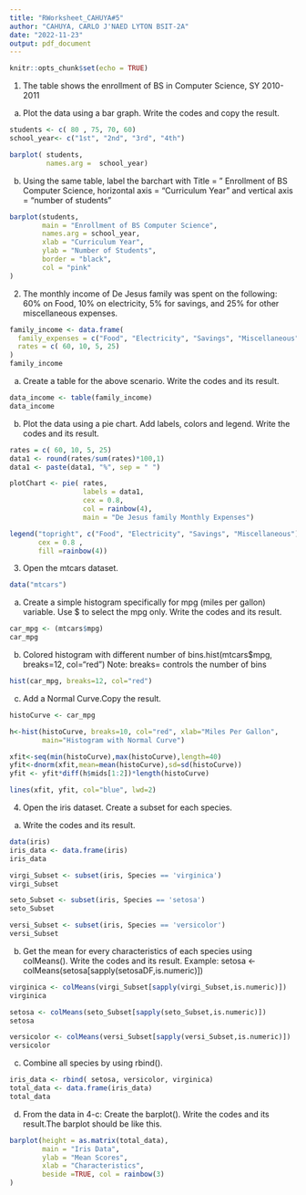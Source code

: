 ```yaml
---
title: "RWorksheet_CAHUYA#5"
author: "CAHUYA, CARLO J'NAED LYTON BSIT-2A"
date: "2022-11-23"
output: pdf_document
---
```


```r
knitr::opts_chunk$set(echo = TRUE)
```

1. The table shows the enrollment of BS in Computer Science, SY 2010-2011
a. Plot the data using a bar graph. Write the codes and copy the result.
```r
students <- c( 80 , 75, 70, 60)
school_year<- c("1st", "2nd", "3rd", "4th")

barplot( students,
         names.arg =  school_year)
```
b. Using the same table, label the barchart with Title = ” Enrollment of BS Computer Science, horizontal axis = “Curriculum Year” and vertical axis = “number of students”

```r
barplot(students,
        main = "Enrollment of BS Computer Science",
        names.arg = school_year,
        xlab = "Curriculum Year",
        ylab = "Number of Students", 
        border = "black",
        col = "pink"
)
```
2. The monthly income of De Jesus family was spent on the following: 60% on Food, 
10% on electricity, 5% for savings, and 25% for other miscellaneous expenses.
```r
family_income <- data.frame(
  family_expenses = c("Food", "Electricity", "Savings", "Miscellaneous"),
  rates = c( 60, 10, 5, 25)
)
family_income

```
a. Create a table for the above scenario. Write the codes and its result.
```r
data_income <- table(family_income)
data_income
```

b. Plot the data using a pie chart. Add labels, colors and legend. Write the codes and its result.
```r
rates = c( 60, 10, 5, 25)
data1 <- round(rates/sum(rates)*100,1)
data1 <- paste(data1, "%", sep = " ")

plotChart <- pie( rates, 
                  labels = data1, 
                  cex = 0.8, 
                  col = rainbow(4), 
                  main = "De Jesus family Monthly Expenses")

legend("topright", c("Food", "Electricity", "Savings", "Miscellaneous"),
       cex = 0.8 , 
       fill =rainbow(4))
```
3. Open the mtcars dataset.
```r
data("mtcars")
``` 
a. Create a simple histogram specifically for mpg (miles per gallon) variable.
Use $ to select the mpg only. Write the codes and its result.
```r
car_mpg <- (mtcars$mpg)
car_mpg
```
b. Colored histogram with different number of bins.hist(mtcars$mpg, breaks=12, col="red")
Note: breaks= controls the number of bins
```r
hist(car_mpg, breaks=12, col="red")
```
c. Add a Normal Curve.Copy the result.
```r
histoCurve <- car_mpg

h<-hist(histoCurve, breaks=10, col="red", xlab="Miles Per Gallon",
        main="Histogram with Normal Curve")

xfit<-seq(min(histoCurve),max(histoCurve),length=40)
yfit<-dnorm(xfit,mean=mean(histoCurve),sd=sd(histoCurve))
yfit <- yfit*diff(h$mids[1:2])*length(histoCurve)

lines(xfit, yfit, col="blue", lwd=2)

```
4. Open the iris dataset. Create a subset for each species.
a. Write the codes and its result.
```r
data(iris)
iris_data <- data.frame(iris)
iris_data

virgi_Subset <- subset(iris, Species == 'virginica')
virgi_Subset

seto_Subset <- subset(iris, Species == 'setosa')
seto_Subset

versi_Subset <- subset(iris, Species == 'versicolor')
versi_Subset
```
b. Get the mean for every characteristics of each species using colMeans().
Write the codes and its result.
Example: setosa <- colMeans(setosa[sapply(setosaDF,is.numeric)])
```r
virginica <- colMeans(virgi_Subset[sapply(virgi_Subset,is.numeric)])
virginica 

setosa <- colMeans(seto_Subset[sapply(seto_Subset,is.numeric)])
setosa 

versicolor <- colMeans(versi_Subset[sapply(versi_Subset,is.numeric)])
versicolor
```
c. Combine all species by using rbind(). 
```r
iris_data <- rbind( setosa, versicolor, virginica)
total_data <- data.frame(iris_data)
total_data
```
d. From the data in 4-c: Create the barplot().
Write the codes and its result.The barplot should be like this.

```r
barplot(height = as.matrix(total_data),
        main = "Iris Data",
        ylab = "Mean Scores", 
        xlab = "Characteristics",
        beside =TRUE, col = rainbow(3)
)
``` 